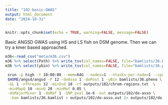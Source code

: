 ```yaml
---
title: "102-basic-GWAS"
output: html_document
date: "2024-10-31"
---
```


```r
knitr::opts_chunk$set(echo = TRUE, warning=FALSE, message=FALSE)
```

Basic ANGSD GWAS using HS and LS fish on DSM genome. Then we can try a kmer based approached. 

```r
m36<-read_csv("meta/m36.csv")
m36 %>% select(Path) %>% write_tsv(col_names=FALSE, file="bamlists/36.bamlist")
m36 %>% select(ybin) %>% write_tsv(col_names=FALSE, file="bamlists/36.pheno")
```

```sh
 srun -p high -t 10:00:00 --mem=64G --nodes=1 --ntasks-per-node=1 --cpus-per-task=12 \
 $HOME/angsd/angsd -P 12 -doAsso 1 -doPost 1 -yBin bamlists/36.pheno \
 -GL 1 -nThreads 12 -minInd 18 -rf outputs/102/chrom-regions.txt  \
 -minMapQ 10 -minQ 20 -minMaf 0.05 \
 -doMajorMinor 1 -doMaf 1 -SNP_pval 1e-6 -out outputs/102/do-asso \
  -bam bamlists/36.bamlist > outputs/102/do-asso.out 2> outputs/102/do-asso.err 
```
  